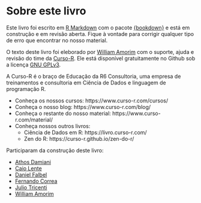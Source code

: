 # Sobre este livro {-}

Este livro foi escrito em [R Markdown](https://rmarkdown.rstudio.com/) com o pacote [{bookdown}](https://bookdown.org/) e está em construção e em revisão aberta. Fique à vontade para corrigir qualquer tipo de erro que encontrar no nosso material.

O texto deste livro foi eleborado por [William Amorim](https://wamorim.com/) com  o suporte, ajuda e revisão do time da [Curso-R](https://www.curso-r.com/). Ele está disponível gratuitamente no Github sob a licença [GNU GPLv3](https://www.gnu.org/licenses/gpl-3.0.en.html).

A Curso-R é o braço de Educação da R6 Consultoria, uma empresa de treinamentos e consultoria em Ciência de Dados e linguagem de programação R. 

- Conheça os nossos cursos: https://www.curso-r.com/cursos/
- Conheça o nosso blog: https://www.curso-r.com/blog/
- Conheça o restante do nosso material: https://www.curso-r.com/material/
- Conheça nossos outros livros:
  - Ciência de Dados em R: https://livro.curso-r.com/
  - Zen do R: https://curso-r.github.io/zen-do-r/
  
Participaram da construção deste livro:

- [Athos Damiani](https://twitter.com/athos_damiani)
- [Caio Lente](https://lente.dev/)
- [Daniel Falbel](https://twitter.com/dfalbel)
- [Fernando Correa](https://twitter.com/Azeloc)
- [Julio Tricenti](https://twitter.com/jtrecenti)
- [William Amorim](https://wamorim.com/)


